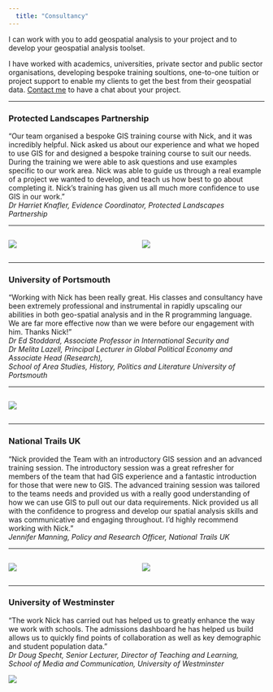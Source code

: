 ```yaml
---
  title: "Consultancy"
---
```


I can work with you to add geospatial analysis to your project and to develop your geospatial analysis toolset. 

I have worked with academics, universities, private sector and public sector organisations, developing bespoke training soultions, one-to-one tuition or project support to enable my clients to get the best from their geospatial data. [Contact me](index.html) to have a chat about your project. 


<!-- Emily / Uni of Birmingham -->

----

### Protected Landscapes Partnership

"Our team organised a bespoke GIS training course with Nick, and it was incredibly helpful. Nick asked us about our experience and what we hoped to use GIS for and designed a bespoke training course to suit our needs. During the training we were able to ask questions and use examples specific to our work area. Nick was able to guide us through a real example of a project we wanted to develop, and teach us how best to go about completing it.  Nick’s training has given us all much more confidence to use GIS in our work."
<br>*Dr Harriet Knafler, Evidence Coordinator, Protected Landscapes Partnership*

----

::: columns
:::: {.column width="45%"}
![](images/portsmouth-logo.png)
::::
:::: {.column width="45%"}
![](images/netflix.png)
::::
:::

----

### University of Portsmouth

"Working with Nick has been really great. His classes and consultancy have been extremely professional and instrumental in rapidly upscaling our abilities in both geo-spatial analysis and in the R programming language. We are far more effective now than we were before our engagement with him. Thanks Nick!"
<br>
*Dr Ed Stoddard, Associate Professor in International Security and 
<br> Dr Melita Lazell, Principal Lecturer in Global Political Economy and Associate Head (Research), 
<br> School of Area Studies, History, Politics and Literature University of Portsmouth*

----

::: columns
:::: {.column width="45%"}
![](images/NTUK_Primary Logo_Black.png)
::::
:::: {.column width="45%"}

::::
:::

----


### National Trails UK

"Nick provided the Team with an introductory GIS session and an advanced training session. The introductory session was a great refresher for members of the team that had GIS experience and a fantastic introduction for those that were new to GIS. The advanced training session was tailored to the teams needs and provided us with a really good understanding of how we can use GIS to pull out our data requirements. Nick provided us all with the confidence to progress and develop our spatial analysis skills and was communicative and engaging throughout. I’d highly recommend working with Nick."
<br>
*Jennifer Manning, Policy and Research Officer, National Trails UK*

----

::: columns
:::: {.column width="45%"}

![](images/Westminster-University-logo.jpg)
::::
:::: {.column width="45%"}

![](images/Red-Bull-logo.jpg)
::::
:::

----

<!--
### North Devon Biosphere & University of Exeter

- Carolyn / Exeter
    - what I did
    - outputs - report, code, plugins (ArcGIS and QGIS)

-->

### University of Westminster

“The work Nick has carried out has helped us to greatly enhance the way we work with schools. The admissions dashboard he has helped us build allows us to quickly find points of collaboration as well as key demographic and student population data.”
<br>
*Dr Doug Specht, Senior Lecturer, Director of Teaching and Learning, 
<br>School of Media and Communication, University of Westminster*

![](images/school-admissions.png)




